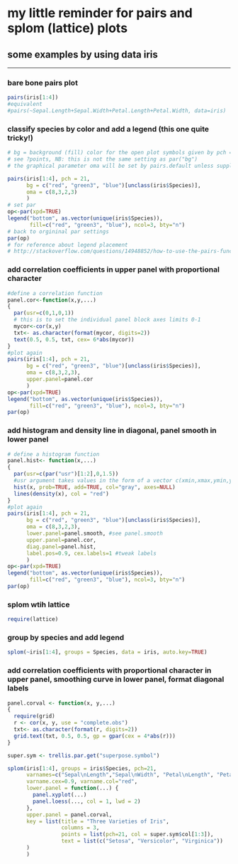 # my little reminder for pairs and splom (lattice) plots
## some examples by using data iris
*****

### bare bone pairs plot
```r
pairs(iris[1:4])
#equivalent
#pairs(~Sepal.Length+Sepal.Width+Petal.Length+Petal.Width, data=iris)

```
### classify species by color and add a legend (this one quite tricky!)
```r
# bg = background (fill) color for the open plot symbols given by pch = 21
# see ?points, NB: this is not the same setting as par("bg")
# the graphical parameter oma will be set by pairs.default unless supplied as an argument here

pairs(iris[1:4], pch = 21,
      bg = c("red", "green3", "blue")[unclass(iris$Species)],
      oma = c(8,3,2,3)      
      )
# set par  
op<-par(xpd=TRUE)
legend("bottom", as.vector(unique(iris$Species)),
       fill=c("red", "green3", "blue"), ncol=3, bty="n")
# back to orgininal par settings
par(op)
# for reference about legend placement 
# http://stackoverflow.com/questions/14948852/how-to-use-the-pairs-function-combined-with-layout-in-r
```
### add correlation coefficients in upper panel with proportional character

```r

#define a correlation function
panel.cor<-function(x,y,...)
{
  par(usr=c(0,1,0,1))
  # this is to set the individual panel block axes limits 0-1
  mycor<-cor(x,y)
  txt<- as.character(format(mycor, digits=2))
  text(0.5, 0.5, txt, cex= 6*abs(mycor))
}
#plot again
pairs(iris[1:4], pch = 21,
      bg = c("red", "green3", "blue")[unclass(iris$Species)],
      oma = c(8,3,2,3), 
      upper.panel=panel.cor
      )
op<-par(xpd=TRUE)
legend("bottom", as.vector(unique(iris$Species)),
       fill=c("red", "green3", "blue"), ncol=3, bty="n")
par(op)
```
### add histogram and density line in diagonal, panel smooth in lower panel

```r
# define a histogram function
panel.hist<- function(x,...)
{
  par(usr=c(par("usr")[1:2],0,1.5))
  #usr argument takes values in the form of a vector c(xmin,xmax,ymin,ymax)
  hist(x, prob=TRUE, add=TRUE, col="gray", axes=NULL)
  lines(density(x), col = "red")
}
#plot again
pairs(iris[1:4], pch = 21,
      bg = c("red", "green3", "blue")[unclass(iris$Species)],
      oma = c(8,3,2,3),
      lower.panel=panel.smooth, #see panel.smooth
      upper.panel=panel.cor,
      diag.panel=panel.hist,
      label.pos=0.9, cex.labels=1 #tweak labels
      )
op<-par(xpd=TRUE)
legend("bottom", as.vector(unique(iris$Species)),
       fill=c("red", "green3", "blue"), ncol=3, bty="n")
par(op)

```
### splom wtih lattice
```r
require(lattice)
```
### group by species and add legend
```r
splom(~iris[1:4], groups = Species, data = iris, auto.key=TRUE)
```

### add correlation coefficients with proportional character in upper panel, smoothing curve in lower panel, format diagonal labels

```r

panel.corval <- function(x, y,...)
{
  require(grid)
  r <- cor(x, y, use = "complete.obs")
  txt<- as.character(format(r, digits=2))
  grid.text(txt, 0.5, 0.5, gp = gpar(cex = 4*abs(r)))
}

super.sym <- trellis.par.get("superpose.symbol")

splom(iris[1:4], groups = iris$Species, pch=21,
      varnames=c("Sepal\nLength","Sepal\nWidth", "Petal\nLength", "Petal\nWidth"),
      varname.cex=0.9, varname.col="red",
      lower.panel = function(...) {
        panel.xyplot(...)
        panel.loess(..., col = 1, lwd = 2)
      },
      upper.panel = panel.corval,
      key = list(title = "Three Varieties of Iris",
                 columns = 3, 
                 points = list(pch=21, col = super.sym$col[1:3]),
                 text = list(c("Setosa", "Versicolor", "Virginica"))
      )
      ) 

```


